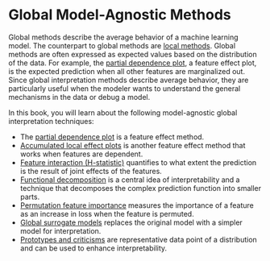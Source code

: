 # Global Model-Agnostic Methods {#global-methods}

Global methods describe the average behavior of a machine learning model.
The counterpart to global methods are [local methods](#local-methods).
Global methods are often expressed as expected values based on the distribution of the data.
For example, the [partial dependence plot](#pdp), a feature effect plot, is the expected prediction when all other features are marginalized out.
Since global interpretation methods describe average behavior, they are particularly useful when the modeler wants to understand the general mechanisms in the data or debug a model.

In this book, you will learn about the following model-agnostic global interpretation techniques:

* The [partial dependence plot](#pdp) is a feature effect method.
* [Accumulated local effect plots](#ale) is another feature effect method that works when features are dependent.
* [Feature interaction (H-statistic)](#interaction) quantifies to what extent the prediction is the result of joint effects of the features.
* [Functional decomposition](#decomposition) is a central idea of interpretability and a technique that decomposes the complex prediction function into smaller parts.
* [Permutation feature importance](#feature-importance) measures the importance of a feature as an increase in loss when the feature is permuted.
* [Global surrogate models](#global) replaces the original model with a simpler model for interpretation.
* [Prototypes and criticisms](#proto) are representative data point of a distribution and can be used to enhance interpretability.

